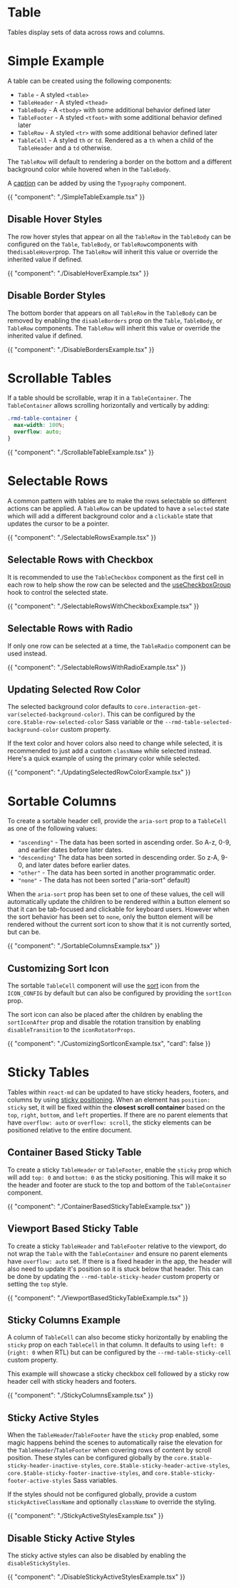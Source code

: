 # Table

Tables display sets of data across rows and columns.

# Simple Example

A table can be created using the following components:

- `Table` - A styled `<table>`
- `TableHeader` - A styled `<thead>`
- `TableBody` - A `<tbody>` with some additional behavior defined later
- `TableFooter` - A styled `<tfoot>` with some additional behavior defined later
- `TableRow` - A styled `<tr>` with some additional behavior defined later
- `TableCell` - A styled `th` or `td`. Rendered as a `th` when a child of the
  `TableHeader` and a `td` otherwise.

The `TableRow` will default to rendering a border on the bottom and a different
background color while hovered when in the `TableBody`.

A [caption](https://developer.mozilla.org/en-US/docs/Web/HTML/Element/caption)
can be added by using the `Typography` component.

{{ "component": "./SimpleTableExample.tsx" }}

## Disable Hover Styles

The row hover styles that appear on all the `TableRow` in the `TableBody` can be
configured on the `Table`, `TableBody`, or `TableRow`components with
the`disableHover`prop. The `TableRow` will inherit this value or override the
inherited value if defined.

{{ "component": "./DisableHoverExample.tsx" }}

## Disable Border Styles

The bottom border that appears on all `TableRow` in the `TableBody` can be
removed by enabling the `disableBorders` prop on the `Table`, `TableBody`, or
`TableRow` components. The `TableRow` will inherit this value or override the
inherited value if defined.

{{ "component": "./DisableBordersExample.tsx" }}

# Scrollable Tables

If a table should be scrollable, wrap it in a `TableContainer`. The
`TableContainer` allows scrolling horizontally and vertically by adding:

```css
.rmd-table-container {
  max-width: 100%;
  overflow: auto;
}
```

{{ "component": "./ScrollableTableExample.tsx" }}

# Selectable Rows

A common pattern with tables are to make the rows selectable so different
actions can be applied. A `TableRow` can be updated to have a `selected` state
which will add a different background color and a `clickable` state that updates
the cursor to be a pointer.

{{ "component": "./SelectableRowsExample.tsx" }}

## Selectable Rows with Checkbox

It is recommended to use the `TableCheckbox` component as the first cell in each
row to help show the row can be selected and the
[useCheckboxGroup](/hooks/use-checkbox-group) hook to control the selected
state.

{{ "component": "./SelectableRowsWithCheckboxExample.tsx" }}

## Selectable Rows with Radio

If only one row can be selected at a time, the `TableRadio` component can be
used instead.

{{ "component": "./SelectableRowsWithRadioExample.tsx" }}

## Updating Selected Row Color

The selected background color defaults to
`core.interaction-get-var(selected-background-color)`. This can be configured by
the `core.$table-row-selected-color` Sass variable or the
`--rmd-table-selected-background-color` custom property.

If the text color and hover colors also need to change while selected, it is
recommended to just add a custom `className` while selected instead. Here's a
quick example of using the primary color while selected.

{{ "component": "./UpdatingSelectedRowColorExample.tsx" }}

# Sortable Columns

To create a sortable header cell, provide the `aria-sort` prop to a `TableCell`
as one of the following values:

- `"ascending"` - The data has been sorted in ascending order. So A-z, 0-9, and
  earlier dates before later dates.
- `"descending"` The data has been sorted in descending order. So z-A, 9-0, and
  later dates before earlier dates.
- `"other"` - The data has been sorted in another programmatic order.
- `"none"` - The data has not been sorted ("aria-sort" default)

When the `aria-sort` prop has been set to one of these values, the cell will
automatically update the children to be rendered within a button element so that
it can be tab-focused and clickable for keyboard users. However when the sort
behavior has been set to `none`, only the button element will be rendered
without the current sort icon to show that it is not currently sorted, but can
be.

{{ "component": "./SortableColumnsExample.tsx" }}

## Customizing Sort Icon

The sortable `TableCell` component will use the
[sort](/customization/icon-config#sort) icon from the `ICON_CONFIG` by default
but can also be configured by providing the `sortIcon` prop.

The sort icon can also be placed after the children by enabling the
`sortIconAfter` prop and disable the rotation transition by enabling
`disableTransition` to the `iconRotatorProps`.

{{ "component": "./CustomizingSortIconExample.tsx", "card": false }}

# Sticky Tables

Tables within `react-md` can be updated to have sticky headers, footers, and
columns by using
[sticky positioning](https://developer.mozilla.org/en-US/docs/Web/CSS/position#sticky_positioning).
When an element has `position: sticky` set, it will be fixed within the
**closest scroll container** based on the `top`, `right`, `bottom`, and `left`
properties. If there are no parent elements that have `overflow: auto` or
`overflow: scroll`, the sticky elements can be positioned relative to the
entire document.

## Container Based Sticky Table

To create a sticky `TableHeader` or `TableFooter`, enable the `sticky` prop
which will add `top: 0` and `bottom: 0` as the sticky positioning. This will
make it so the header and footer are stuck to the top and bottom of the
`TableContainer` component.

{{ "component": "./ContainerBasedStickyTableExample.tsx" }}

## Viewport Based Sticky Table

To create a sticky `TableHeader` and `TableFooter` relative to the viewport, do
not wrap the `Table` with the `TableContainer` and ensure no parent elements
have `overflow: auto` set. If there is a fixed header in the app, the header
will also need to update it's position so it is stuck below that header. This
can be done by updating the `--rmd-table-sticky-header` custom property or
setting the `top` style.

{{ "component": "./ViewportBasedStickyTableExample.tsx" }}

## Sticky Columns Example

A column of `TableCell` can also become sticky horizontally by enabling the
`sticky` prop on each `TableCell` in that column. It defaults to using `left: 0`
(`right: 0` when RTL) but can be configured by the `--rmd-table-sticky-cell`
custom property.

This example will showcase a sticky checkbox cell followed by a sticky row
header cell with sticky headers and footers.

{{ "component": "./StickyColumnsExample.tsx" }}

## Sticky Active Styles

When the `TableHeader`/`TableFooter` have the `sticky` prop enabled, some magic
happens behind the scenes to automatically raise the elevation for the
`TableHeader`/`TableFooter` when covering rows of content by scroll position.
These styles can be configured globally by the
`core.$table-sticky-header-inactive-styles`,
`core.$table-sticky-header-active-styles`,
`core.$table-sticky-footer-inactive-styles`, and
`core.$table-sticky-footer-active-styles` Sass variables.

If the styles should not be configured globally, provide a custom
`stickyActiveClassName` and optionally `className` to override the styling.

{{ "component": "./StickyActiveStylesExample.tsx" }}

## Disable Sticky Active Styles

The sticky active styles can also be disabled by enabling the
`disableStickyStyles`.

{{ "component": "./DisableStickyActiveStylesExample.tsx" }}
